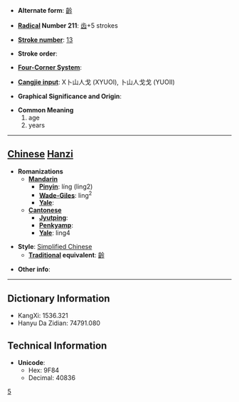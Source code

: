 * '''Alternate form''': [[齡]]

* '''[[Wiktionary:Chinese radical index| Radical]] Number 211''': [[Wiktionary:Chinese radical index 齿|齿]]+5 strokes

* '''[[Wiktionary:Chinese total strokes index|Stroke number]]''': [[Wiktionary:Chinese total strokes index 13|13]]

* '''Stroke order''': 

* '''[[Wiktionary:Chinese four corner index|Four-Corner System]]''': 

* '''[[Wiktionary:Chinese Cangjie index|Cangjie input]]''': X卜山人戈 (XYUOI), 卜山人戈戈 (YUOII)

* '''Graphical Significance and Origin''': 

* '''Common Meaning'''
*#age
*# years


----

== [[Chinese]] [[Hanzi]] ==

* '''Romanizations'''
** '''[[Mandarin]]'''
*** '''[[Pinyin]]''': líng (ling2)
*** '''[[Wade-Giles]]''': ling<sup>2</sup>
*** '''[[Yale]]''': 
** '''[[Cantonese]]'''
*** '''[[Jyutping]]''':
*** '''[[Penkyamp]]''': 
*** '''[[Yale]]''': ling4

* '''Style''': [[Simplified Chinese]] 
** '''[[Traditional Chinese|Traditional]] equivalent''': [[齡]]

* '''Other info''': 

----

== Dictionary Information ==

* KangXi: 1536.321
* Hanyu Da Zidian: 74791.080

== Technical Information ==

* '''Unicode''':
** Hex: 9F84
** Decimal: 40836
[[Category:⻮|5]]